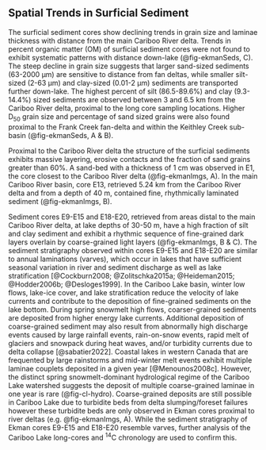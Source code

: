 ## Spatial Trends in Surficial Sediment {#spatial}

The surficial sediment cores show declining trends in grain size and laminae thickness with distance from the main Cariboo River delta. Trends in percent organic matter (OM) of surficial sediment cores were not found to exhibit systematic patterns with distance down-lake (@fig-ekmanSeds, C). The steep decline in grain size suggests that larger sand-sized sediments (63-2000 µm) are sensitive to distance from fan deltas, while smaller silt-sized (2-63 µm) and clay-sized (0.01-2 µm) sediments are transported further down-lake. The highest percent of silt (86.5-89.6%) and clay (9.3-14.4%) sized sediments are observed between 3 and 6.5 km from the Cariboo River delta, proximal to the long core sampling locations. Higher D~50~ grain size and percentage of sand sized grains were also found proximal to the Frank Creek fan-delta and within the Keithley Creek sub-basin (@fig-ekmanSeds, A & B). 

Proximal to the Cariboo River delta the structure of the surficial sediments exhibits massive layering, erosive contacts and the fraction of sand grains greater than 60%. A sand-bed with a thickness of 1 cm was observed in E1, the core closest to the Cariboo River delta (@fig-ekmanImgs, A). In the main Cariboo River basin, core E13, retrieved 5.24 km from the Cariboo River delta and from a depth of 40 m, contained fine, rhythmically laminated sediment (@fig-ekmanImgs, B).

Sediment cores E9-E15 and E18-E20, retrieved from areas distal to the main Cariboo River delta, at lake depths of 30-50 m, have a high fraction of silt and clay sediment and exhibit a rhythmic sequence of fine-grained dark layers overlain by coarse-grained light layers (@fig-ekmanImgs, B & C). The sediment stratigraphy observed within cores E9-E15 and E18-E20 are similar to annual laminations (varves), which occur in lakes that have sufficient seasonal variation in river and sediment discharge as well as lake stratification [@Cockburn2008; @Zolitschka2015a; @Heideman2015; @Hodder2006b; @Desloges1999]. In the Cariboo Lake basin, winter low flows, lake-ice cover, and lake stratification reduce the velocity of lake currents and contribute to the deposition of fine-grained sediments on the lake bottom. During spring snowmelt high flows, coarser-grained sediments are deposited from higher energy lake currents. Additional deposition of coarse-grained sediment may also result from abnormally high discharge events caused by large rainfall events, rain-on-snow events, rapid melt of glaciers and snowpack during heat waves, and/or turbidity currents due to delta collapse [@sabatier2022]. Coastal lakes in western Canada that are frequented by large rainstorms and mid-winter melt events exhibit multiple laminae couplets deposited in a given year [@Menounos2008c]. However, the distinct spring snowmelt-dominant hydrological regime of the Cariboo Lake watershed suggests the deposit of multiple coarse-grained laminae in one year is rare (@fig-cl-hydro). Coarse-grained deposits are still possible in Cariboo Lake due to turbidite beds from delta slumping/foreset failures however these turbidite beds are only observed in Ekman cores proximal to river deltas (e.g. @fig-ekmanImgs, A). While the sediment stratigraphy of Ekman cores E9-E15 and E18-E20 resemble varves, further analysis of the Cariboo Lake long-cores and ^14^C chronology are used to confirm this.